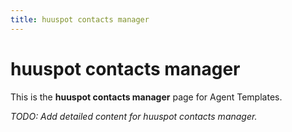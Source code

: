 ```yaml
---
title: huuspot contacts manager
---
```


# huuspot contacts manager

This is the **huuspot contacts manager** page for Agent Templates.

_TODO: Add detailed content for huuspot contacts manager._
